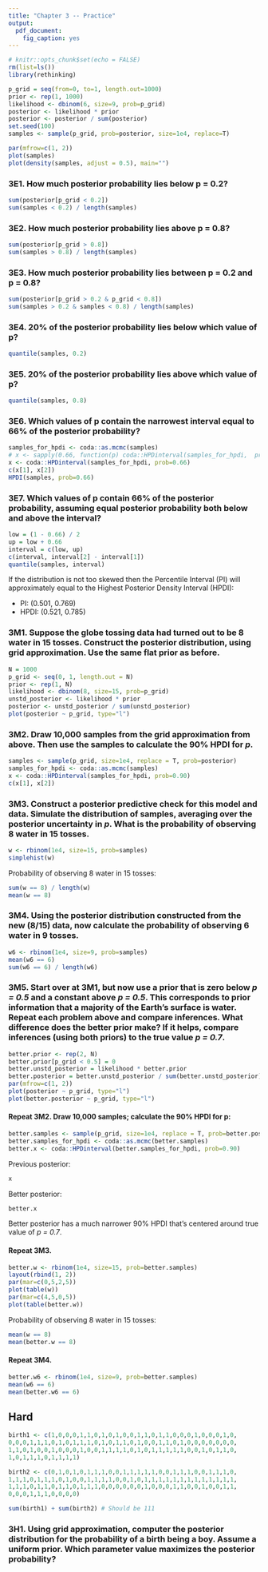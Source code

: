 ```yaml
---
title: "Chapter 3 -- Practice"
output: 
  pdf_document: 
    fig_caption: yes
---
```


```r
# knitr::opts_chunk$set(echo = FALSE)
rm(list=ls())
library(rethinking)
```

```r
p_grid = seq(from=0, to=1, length.out=1000)
prior <- rep(1, 1000)
likelihood <- dbinom(6, size=9, prob=p_grid)
posterior <- likelihood * prior
posterior <- posterior / sum(posterior)
set.seed(100)
samples <- sample(p_grid, prob=posterior, size=1e4, replace=T)
```

```r
par(mfrow=c(1, 2))
plot(samples)
plot(density(samples, adjust = 0.5), main="")
```

### 3E1. How much posterior probability lies below p = 0.2?
```r
sum(posterior[p_grid < 0.2])
sum(samples < 0.2) / length(samples)
```

### 3E2. How much posterior probability lies above p = 0.8?
```r
sum(posterior[p_grid > 0.8])
sum(samples > 0.8) / length(samples)
```
### 3E3. How much posterior probability lies between p = 0.2 and p = 0.8?
```r
sum(posterior[p_grid > 0.2 & p_grid < 0.8])
sum(samples > 0.2 & samples < 0.8) / length(samples)
```

### 3E4. 20% of the posterior probability lies below which value of p?
```r
quantile(samples, 0.2)
```

### 3E5. 20% of the posterior probability lies above which value of p?
```r
quantile(samples, 0.8)
```

### 3E6. Which values of p contain the narrowest interval equal to 66% of the posterior probability?
```r
samples_for_hpdi <- coda::as.mcmc(samples)
# x <- sapply(0.66, function(p) coda::HPDinterval(samples_for_hpdi,  prob = p))
x <- coda::HPDinterval(samples_for_hpdi, prob=0.66)
c(x[1], x[2])
HPDI(samples, prob=0.66)
```

### 3E7. Which values of p contain 66% of the posterior probability, assuming equal posterior probability both below and above the interval?
```r
low = (1 - 0.66) / 2
up = low + 0.66
interval = c(low, up)
c(interval, interval[2] - interval[1])
quantile(samples, interval)
```

If the distribution is not too skewed then the Percentile Interval (PI) will approximately equal to the Highest Posterior Density Interval (HPDI):

* PI: (0.501, 0.769)
* HPDI: (0.521, 0.785)
 
### 3M1. Suppose the globe tossing data had turned out to be 8 water in 15 tosses. Construct the posterior distribution, using grid approximation. Use the same flat prior as before.

```r
N = 1000
p_grid <- seq(0, 1, length.out = N)
prior <- rep(1, N)
likelihood <- dbinom(8, size=15, prob=p_grid)
unstd_posterior <- likelihood * prior
posterior <- unstd_posterior / sum(unstd_posterior)
plot(posterior ~ p_grid, type="l")
```

### 3M2. Draw 10,000 samples from the grid approximation from above. Then use the samples to calculate the 90% HPDI for *p*.
```r
samples <- sample(p_grid, size=1e4, replace = T, prob=posterior)
samples_for_hpdi <- coda::as.mcmc(samples)
x <- coda::HPDinterval(samples_for_hpdi, prob=0.90)
c(x[1], x[2])
```

### 3M3. Construct a posterior predictive check for this model and data. Simulate the distribution of samples, averaging over the posterior uncertainty in *p*. What is the probability of observing 8 water in 15 tosses.

```r
w <- rbinom(1e4, size=15, prob=samples)
simplehist(w)
```

Probability of observing 8 water in 15 tosses:
```r
sum(w == 8) / length(w)
mean(w == 8)
```

### 3M4. Using the posterior distribution constructed from the new (8/15) data, now calculate the probability of observing 6 water in 9 tosses.

```r
w6 <- rbinom(1e4, size=9, prob=samples)
mean(w6 == 6)
sum(w6 == 6) / length(w6)
```

### 3M5. Start over at **3M1**, but now use a prior that is zero below *p = 0.5* and a constant above *p = 0.5*. This corresponds to prior information that a majority of the Earth's surface is water. Repeat each problem above and compare inferences. What difference does the better prior make? If it helps, compare inferences (using both priors) to the true value *p = 0.7*.

```r
better.prior <- rep(2, N)
better.prior[p_grid < 0.5] = 0
better.unstd_posterior = likelihood * better.prior
better.posterior = better.unstd_posterior / sum(better.unstd_posterior)
par(mfrow=c(1, 2))
plot(posterior ~ p_grid, type="l")
plot(better.posterior ~ p_grid, type="l")
```

#### Repeat 3M2. Draw 10,000 samples; calculate the 90% HPDI for **p**:
```r
better.samples <- sample(p_grid, size=1e4, replace = T, prob=better.posterior)
better.samples_for_hpdi <- coda::as.mcmc(better.samples)
better.x <- coda::HPDinterval(better.samples_for_hpdi, prob=0.90)
```

Previous posterior:
```r
x
```

Better posterior:
```r
better.x
```

Better posterior has a much narrower 90% HPDI that's centered around true value of *p = 0.7*.

#### Repeat 3M3. 
```r
better.w <- rbinom(1e4, size=15, prob=better.samples)
layout(rbind(1, 2))
par(mar=c(0,5,2,5))
plot(table(w))
par(mar=c(4,5,0,5))
plot(table(better.w))
```
Probability of observing 8 water in 15 tosses:
```r
mean(w == 8)
mean(better.w == 8)
```

#### Repeat 3M4.
```r
better.w6 <- rbinom(1e4, size=9, prob=better.samples)
mean(w6 == 6)
mean(better.w6 == 6)
```

## Hard
```r
birth1 <- c(1,0,0,0,1,1,0,1,0,1,0,0,1,1,0,1,1,0,0,0,1,0,0,0,1,0,
0,0,0,1,1,1,0,1,0,1,1,1,0,1,0,1,1,0,1,0,0,1,1,0,1,0,0,0,0,0,0,0,
1,1,0,1,0,0,1,0,0,0,1,0,0,1,1,1,1,0,1,0,1,1,1,1,1,0,0,1,0,1,1,0,
1,0,1,1,1,0,1,1,1,1)

birth2 <- c(0,1,0,1,0,1,1,1,0,0,1,1,1,1,1,0,0,1,1,1,0,0,1,1,1,0,
1,1,1,0,1,1,1,0,1,0,0,1,1,1,1,0,0,1,0,1,1,1,1,1,1,1,1,1,1,1,1,1,
1,1,1,0,1,1,0,1,1,0,1,1,1,0,0,0,0,0,0,1,0,0,0,1,1,0,0,1,0,0,1,1,
0,0,0,1,1,1,0,0,0,0)

sum(birth1) + sum(birth2) # Should be 111
```

### 3H1. Using grid approximation, computer the posterior distribution for the probability of a birth being a boy. Assume a uniform prior. Which parameter value maximizes the posterior probability?
```r

```


